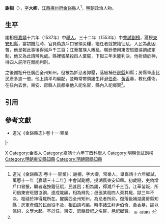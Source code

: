 '''謝相'''（{{bd|15世紀||16世紀}}），[[表字|字]]'''大卿'''，[[江西等處承宣布政使司|江西]][[撫州府|撫州府]][[金谿縣|金谿縣]]人<ref name=djs>道光《金谿縣志·卷十一·宦業》：謝相，字大卿，常樂人，舉嘉靖十六年鄉試，萬厯十一年【嘉靖三十二年】中會試副榜，授湖廣東安知縣。初歲祲，吏偽增戶口冒振，繼者遂按籍征賦，民甚困；相為請，得減戶千三百。江華苗叛，所司借東安班銀協餉，遂成歲額，相為辨免；邑張某殺四人棄其屍，獄三年不決，相禱於神得屍所在。擢廣西全州知州，為忌者所抑，復落級補湖廣房縣知縣；房軍產倍於民而役不及，相由請均編，時率諸生拜尹伯奇、黃香墓，諭以儒術，文學大起。卒於任，東安、房縣皆祀之名宦，邑祀鄉賢。 <sub>采《明史》</sub></ref>，[[明朝|明朝]]政治人物。

==生平==
謝相是[[嘉靖|嘉靖]]十六年（1537年）中[[舉人|舉人]]，三十二年（1553年）中[[會試|會試]][[副榜|副榜]]，獲授[[東安縣|東安]][[知縣|知縣]]，當初饑荒時，官員偽造戶口冒領災糧，繼任者就按籍征賦，人民為此困苦，他呈報此事後得減戶千三百；江華苗族人叛亂，朝廷借用東安班銀協餉成定制，他又為此請辨免處。縣裡張某殺四人棄屍，下獄三年未能判決，他祈禱於神，得四人屍所在而能判刑。

之後謝相升任廣西全州知州，但被為妒忌者抑壓，落級補任[[房縣|房縣]]知縣；房縣軍產比民產多逾一倍，他上請平均編配，並時常帶領諸生拜[[尹伯奇|尹伯奇]]、[[黃香|黃香]]墓，教化儒術，在任內去世，東安、房縣人民都奉他入祀名宦，縣內入祀鄉賢<ref name=djs/>。

==引用==
{{reflist}}

==參考文獻==
*道光《金谿縣志》·卷十一·宦業

{{start box}}
{{s-off}}
{{s-before|[[施仁_(吳縣)|施仁]]<br><small>（署）</small>}}
{{s-title|明朝東安縣知縣|1561年－1564年}}
{{s-after|[[許衍|許衍]]}}
|-
{{s-before|[[李朝陽_(信陽)|李朝陽]]}}
{{s-title|明朝房縣知縣|1567年}}
{{s-after|[[王養賢|王養賢]]}}
{{end box}}

[[Category:谢姓|X]]
[[Category:金溪人|Category:金溪人]]
[[Category:嘉靖十六年丁酉科舉人|Category:嘉靖十六年丁酉科舉人]]
[[Category:明朝會試副榜|Category:明朝會試副榜]]
[[Category:明朝東安縣知縣|Category:明朝東安縣知縣]]
[[Category:明朝房縣知縣|Category:明朝房縣知縣]]
